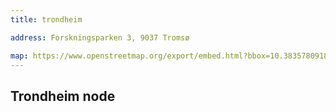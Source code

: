 ---
title: trondheim

address: Forskningsparken 3, 9037 Tromsø

map: https://www.openstreetmap.org/export/embed.html?bbox=10.38357809185982%2C63.41694633736231%2C10.394768267869951%2C63.42271667428782&layer=mapnik&marker=63.419831651013936%2C10.389173179864883
---




## **Trondheim node**
